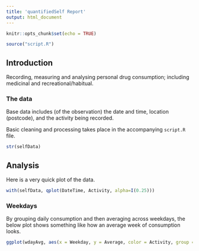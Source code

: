 ```yaml
---
title: 'quantifiedSelf Report'
output: html_document
---
```


```r
knitr::opts_chunk$set(echo = TRUE)
```

```r
source("script.R")
```

## Introduction

Recording, measuring and analysing personal drug consumption; including medicinal and recreational/habitual.

### The data

Base data includes (of the observation) the date and time, location (postcode), and the activity being recorded.

Basic cleaning and processing takes place in the accompanying `script.R` file.

```r
str(selfData)
```

## Analysis

Here is a very quick plot of the data.

```r
with(selfData, qplot(DateTime, Activity, alpha=I(0.25)))
```

### Weekdays

By grouping daily consumption and then averaging across weekdays, the below plot shows something like how an average week of consumption looks.

```r
ggplot(wdayAvg, aes(x = Weekday, y = Average, color = Activity, group = Activity)) + geom_point() + geom_line()
```

